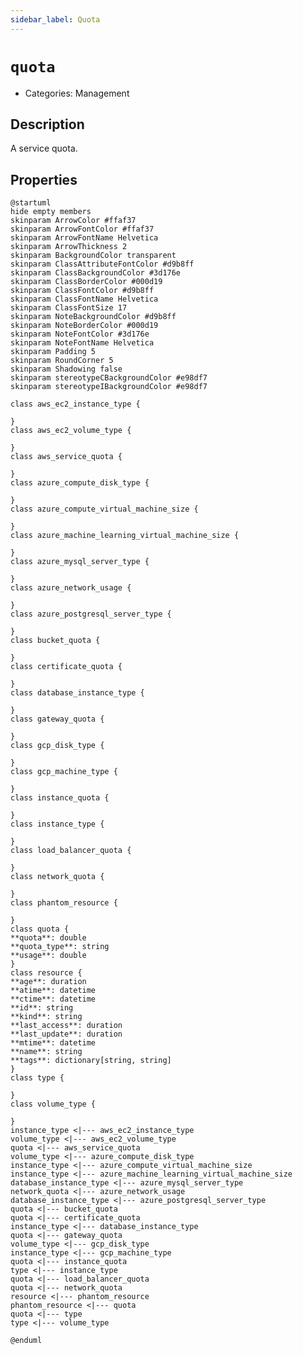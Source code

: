 ```yaml
---
sidebar_label: Quota
---
```


# `quota`

- Categories: Management

## Description

A service quota.

## Properties

<ZoomPanPinch>

```kroki imgType="plantuml" imgAlt="Diagram of Quota data model"
@startuml
hide empty members
skinparam ArrowColor #ffaf37
skinparam ArrowFontColor #ffaf37
skinparam ArrowFontName Helvetica
skinparam ArrowThickness 2
skinparam BackgroundColor transparent
skinparam ClassAttributeFontColor #d9b8ff
skinparam ClassBackgroundColor #3d176e
skinparam ClassBorderColor #000d19
skinparam ClassFontColor #d9b8ff
skinparam ClassFontName Helvetica
skinparam ClassFontSize 17
skinparam NoteBackgroundColor #d9b8ff
skinparam NoteBorderColor #000d19
skinparam NoteFontColor #3d176e
skinparam NoteFontName Helvetica
skinparam Padding 5
skinparam RoundCorner 5
skinparam Shadowing false
skinparam stereotypeCBackgroundColor #e98df7
skinparam stereotypeIBackgroundColor #e98df7

class aws_ec2_instance_type {

}
class aws_ec2_volume_type {

}
class aws_service_quota {

}
class azure_compute_disk_type {

}
class azure_compute_virtual_machine_size {

}
class azure_machine_learning_virtual_machine_size {

}
class azure_mysql_server_type {

}
class azure_network_usage {

}
class azure_postgresql_server_type {

}
class bucket_quota {

}
class certificate_quota {

}
class database_instance_type {

}
class gateway_quota {

}
class gcp_disk_type {

}
class gcp_machine_type {

}
class instance_quota {

}
class instance_type {

}
class load_balancer_quota {

}
class network_quota {

}
class phantom_resource {

}
class quota {
**quota**: double
**quota_type**: string
**usage**: double
}
class resource {
**age**: duration
**atime**: datetime
**ctime**: datetime
**id**: string
**kind**: string
**last_access**: duration
**last_update**: duration
**mtime**: datetime
**name**: string
**tags**: dictionary[string, string]
}
class type {

}
class volume_type {

}
instance_type <|--- aws_ec2_instance_type
volume_type <|--- aws_ec2_volume_type
quota <|--- aws_service_quota
volume_type <|--- azure_compute_disk_type
instance_type <|--- azure_compute_virtual_machine_size
instance_type <|--- azure_machine_learning_virtual_machine_size
database_instance_type <|--- azure_mysql_server_type
network_quota <|--- azure_network_usage
database_instance_type <|--- azure_postgresql_server_type
quota <|--- bucket_quota
quota <|--- certificate_quota
instance_type <|--- database_instance_type
quota <|--- gateway_quota
volume_type <|--- gcp_disk_type
instance_type <|--- gcp_machine_type
quota <|--- instance_quota
type <|--- instance_type
quota <|--- load_balancer_quota
quota <|--- network_quota
resource <|--- phantom_resource
phantom_resource <|--- quota
quota <|--- type
type <|--- volume_type

@enduml
```

</ZoomPanPinch>
